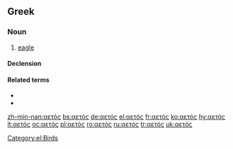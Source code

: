 ==Greek==

===Noun===
{{el-noun|m|aetós|αετοί|aetoí|sort=αετοσ}}

# [[eagle]]

====Declension====
{{el-nM-ος-οι-1|αετ}}

====Related terms====
* {{el-l|αλιάετος|tr=aliáetos|g=m|gloss=sea eagle}}
* {{el-l|χαρταετός|tr=chartaetós|g=m|gloss=toy kite}}

[[Category:el:Birds]]

[[zh-min-nan:αετός]]
[[bs:αετός]]
[[de:αετός]]
[[el:αετός]]
[[fr:αετός]]
[[ko:αετός]]
[[hy:αετός]]
[[lt:αετός]]
[[oc:αετός]]
[[pl:αετός]]
[[ro:αετός]]
[[ru:αετός]]
[[tr:αετός]]
[[uk:αετός]]